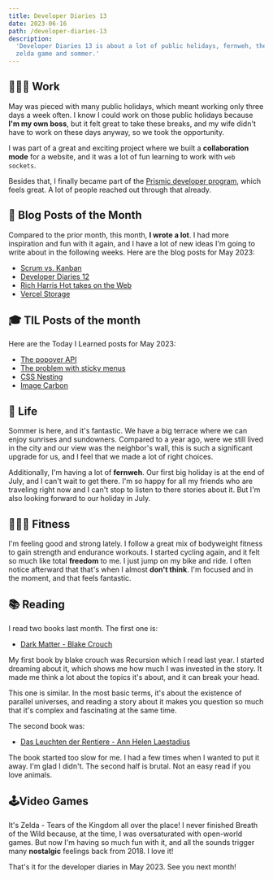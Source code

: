 ```yaml
---
title: Developer Diaries 13
date: 2023-06-16
path: /developer-diaries-13
description:
  'Developer Diaries 13 is about a lot of public holidays, fernweh, the new
  zelda game and sommer.'
---
```


## 👨🏻‍💻 Work

May was pieced with many public holidays, which meant working only three days a
week often. I know I could work on those public holidays because **I'm my own
boss**, but it felt great to take these breaks, and my wife didn't have to work
on these days anyway, so we took the opportunity.

I was part of a great and exciting project where we built a **collaboration
mode** for a website, and it was a lot of fun learning to work with
`web sockets`.

Besides that, I finally became part of the
[Prismic developer program](https://prismic.io/hire-a-developer), which feels
great. A lot of people reached out through that already.

## 📝 Blog Posts of the Month

Compared to the prior month, this month, **I wrote a lot**. I had more
inspiration and fun with it again, and I have a lot of new ideas I'm going to
write about in the following weeks. Here are the blog posts for May 2023:

- [Scrum vs. Kanban](/blog/scrum-vs-kanban)
- [Developer Diaries 12](/blog/developer-diaries-12)
- [Rich Harris Hot takes on the Web](/blog/rich-harris-hot-takes-on-the-web)
- [Vercel Storage](/blog/vercel-storage)

## 🎓 TIL Posts of the month

Here are the Today I Learned posts for May 2023:

- [The popover API](/today-i-learned/popover-api)
- [The problem with sticky menus](/today-i-learned/the-problem-with-sticky-menus)
- [CSS Nesting](/today-i-learned/css-nesting)
- [Image Carbon](/today-i-learned/image-carbon)

## 🏡 Life

Sommer is here, and it's fantastic. We have a big terrace where we can enjoy
sunrises and sundowners. Compared to a year ago, were we still lived in the city
and our view was the neighbor's wall, this is such a significant upgrade for us,
and I feel that we made a lot of right choices.

Additionally, I'm having a lot of **fernweh**. Our first big holiday is at the
end of July, and I can't wait to get there. I'm so happy for all my friends who
are traveling right now and I can't stop to listen to there stories about it.
But I'm also looking forward to our holiday in July.

## 🏋🏻‍♀️ Fitness

I'm feeling good and strong lately. I follow a great mix of bodyweight fitness
to gain strength and endurance workouts. I started cycling again, and it felt so
much like total **freedom** to me. I just jump on my bike and ride. I often
notice afterward that that's when I almost **don't think**. I'm focused and in
the moment, and that feels fantastic.

## 📚 Reading

I read two books last month. The first one is:

- [Dark Matter - Blake Crouch](https://www.goodreads.com/book/show/27833670-dark-matter)

My first book by blake crouch was Recursion which I read last year. I started
dreaming about it, which shows me how much I was invested in the story. It made
me think a lot about the topics it's about, and it can break your head.

This one is similar. In the most basic terms, it's about the existence of
parallel universes, and reading a story about it makes you question so much that
it's complex and fascinating at the same time.

The second book was:

- [Das Leuchten der Rentiere - Ann Helen Laestadius](https://www.goodreads.com/book/show/61190509-das-leuchten-der-rentiere)

The book started too slow for me. I had a few times when I wanted to put it
away. I'm glad I didn't. The second half is brutal. Not an easy read if you love
animals.

## 🕹Video Games

It's Zelda - Tears of the Kingdom all over the place! I never finished Breath of
the Wild because, at the time, I was oversaturated with open-world games. But
now I'm having so much fun with it, and all the sounds trigger many
**nostalgic** feelings back from 2018. I love it!

That's it for the developer diaries in May 2023. See you next month!
